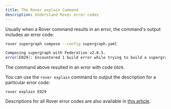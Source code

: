 ```yaml
---
title: The Rover explain Command
description: Understand Rover error codes
---
```


Usually when a Rover command results in an error, the command's output includes an error code:

```sh {4}
rover supergraph compose --config supergraph.yaml

Composing supergraph with Federation v2.0.5.
error[E029]: Encountered 1 build error while trying to build a supergraph.
```

The command above resulted in an error with code `E029`.

You can use the `rover explain` command to output the description for a particular error code:

```
rover explain E029
```

Descriptions for all Rover error codes are also available in [this article](../errors/).
